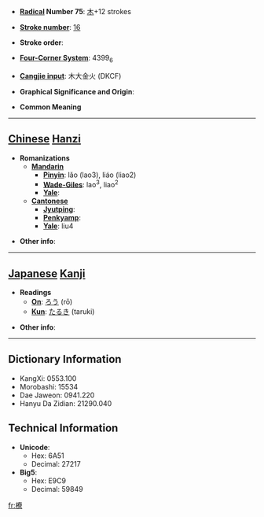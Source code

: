 * '''[[Wiktionary:Chinese radical index| Radical]] Number 75''': [[Wiktionary:Chinese radical index 木|木]]+12 strokes

* '''[[Wiktionary:Chinese total strokes index|Stroke number]]''': [[Wiktionary:Chinese total strokes index 16|16]]

* '''Stroke order''': 

* '''[[Wiktionary:Chinese four corner index|Four-Corner System]]''': 4399<sub>6</sub>

* '''[[Wiktionary:Chinese Cangjie index|Cangjie input]]''': 木大金火 (DKCF)

* '''Graphical Significance and Origin''': 

* '''Common Meaning'''

----

== [[Chinese]] [[Hanzi]] ==

* '''Romanizations'''
** '''[[Mandarin]]'''
*** '''[[Pinyin]]''': lǎo (lao3), liáo (liao2)
*** '''[[Wade-Giles]]''': lao<sup>3</sup>, liao<sup>2</sup>
*** '''[[Yale]]''': 
** '''[[Cantonese]]'''
*** '''[[Jyutping]]''':
*** '''[[Penkyamp]]''': 
*** '''[[Yale]]''': liu4

* '''Other info''': 

----

== [[Japanese]] [[Kanji]] ==

* '''Readings'''
** '''[[On]]''': [[ろう]] (rō)
** '''[[Kun]]''': [[たるき]] (taruki)

* '''Other info''':  

----

== Dictionary Information ==

* KangXi: 0553.100
* Morobashi: 15534
* Dae Jaweon: 0941.220
* Hanyu Da Zidian: 21290.040

== Technical Information ==

* '''Unicode''':
** Hex: 6A51
** Decimal: 27217
* '''Big5''':
** Hex: E9C9
** Decimal: 59849

[[fr:橑]]